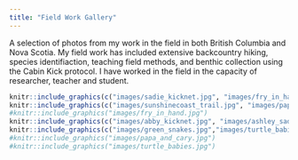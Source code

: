 ```yaml
---
title: "Field Work Gallery"
---
```



A selection of photos from my work in the field in both British Columbia and Nova Scotia. My field work has included extensive backcountry hiking, species identifiaction, teaching field methods, and benthic collection using the Cabin Kick protocol. I have worked in the field in the capacity of researcher, teacher and student.

```r
knitr::include_graphics(c("images/sadie_kicknet.jpg", "images/fry_in_hand.jpg"))
knitr::include_graphics(c("images/sunshinecoast_trail.jpg", "images/papa_and_cary.jpg"))
#knitr::include_graphics("images/fry_in_hand.jpg")
knitr::include_graphics(c("images/abby_kicknet.jpg", "images/ashley_sadie_kayak.jpg"))
knitr::include_graphics(c("images/green_snakes.jpg","images/turtle_babies.jpg"))
#knitr::include_graphics("images/papa_and_cary.jpg")
#knitr::include_graphics("images/turtle_babies.jpg")

```
